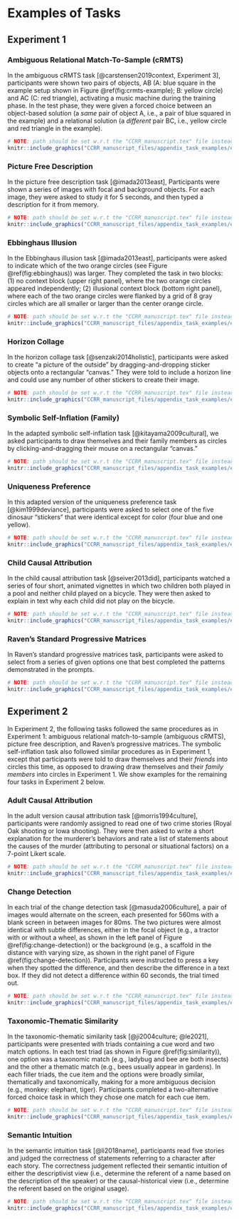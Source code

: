 # Examples of Tasks



## Experiment 1


### Ambiguous Relational Match-To-Sample (cRMTS)

In the ambiguous cRMTS task [@carstensen2019context, Experiment 3], participants were shown two pairs of objects, AB (A: blue square in the example setup shown in Figure \@ref(fig:crmts-example); B: yellow circle) and AC (C: red triangle), activating a music machine during the training phase. In the test phase, they were given a forced choice between an object-based solution (a *same* pair of object A, i.e., a pair of blue squared in the example) and a relational solution (a *different* pair BC, i.e., yellow circle and red triangle in the example).

```r
# NOTE: path should be set w.r.t the "CCRR_manuscript.tex" file instead of the current rmd file
knitr::include_graphics("CCRR_manuscript_files/appendix_task_examples/e1_crmts.pdf")
```


### Picture Free Description

In the picture free description task [@imada2013east], Participants were shown a series of images with focal and background objects. For each image, they were asked to study it for 5 seconds, and then typed a description for it from memory.

```r
# NOTE: path should be set w.r.t the "CCRR_manuscript.tex" file instead of the current rmd file
knitr::include_graphics("CCRR_manuscript_files/appendix_task_examples/e1_fd.pdf")
```


### Ebbinghaus Illusion

In the Ebbinghaus illusion task [@imada2013east], participants were asked to indicate which of the two orange circles (see Figure \@ref(fig:ebbinghaus)) was larger. They completed the task in two blocks: (1) no context block (upper right panel), where the two orange circles appeared independently; (2) illusional context block (bottom right panel), where each of the two orange circles were flanked by a grid of 8 gray circles which are all smaller or larger than the center orange circle.

```r
# NOTE: path should be set w.r.t the "CCRR_manuscript.tex" file instead of the current rmd file
knitr::include_graphics("CCRR_manuscript_files/appendix_task_examples/e1_ebbinghaus.pdf")
```


### Horizon Collage

In the horizon collage task [@senzaki2014holistic], participants were asked to create “a picture of the outside” by dragging-and-dropping sticker objects onto a rectangular "canvas." They were told to include a horizon line and could use any number of other stickers to create their image.

```r
# NOTE: path should be set w.r.t the "CCRR_manuscript.tex" file instead of the current rmd file
knitr::include_graphics("CCRR_manuscript_files/appendix_task_examples/e1_horizon.pdf")
```


### Symbolic Self-Inflation (Family)

In the adapted symbolic self-inflation task [@kitayama2009cultural], we asked participants to draw themselves and their family members as circles by clicking-and-dragging their mouse on a rectangular "canvas."

```r
# NOTE: path should be set w.r.t the "CCRR_manuscript.tex" file instead of the current rmd file
knitr::include_graphics("CCRR_manuscript_files/appendix_task_examples/e1_si_family.pdf")
```


### Uniqueness Preference

In this adapted version of the uniqueness preference task [@kim1999deviance], participants were asked to select one of the five dinosaur "stickers" that were identical except for color (four blue and one yellow).

```r
# NOTE: path should be set w.r.t the "CCRR_manuscript.tex" file instead of the current rmd file
knitr::include_graphics("CCRR_manuscript_files/appendix_task_examples/e1_uniqueness.pdf")
```


### Child Causal Attribution

In the child causal attribution task [@seiver2013did], participants watched a series of four short, animated vignettes in which two children both played in a pool and neither child played on a bicycle. They were then asked to explain in text why each child did not play on the bicycle.

```r
# NOTE: path should be set w.r.t the "CCRR_manuscript.tex" file instead of the current rmd file
knitr::include_graphics("CCRR_manuscript_files/appendix_task_examples/e1_ca_child.pdf")
```


### Raven’s Standard Progressive Matrices

In Raven's standard progressive matrices task, participants were asked to select from a series of given options one that best completed the patterns demonstrated in the prompts.

```r
# NOTE: path should be set w.r.t the "CCRR_manuscript.tex" file instead of the current rmd file
knitr::include_graphics("CCRR_manuscript_files/appendix_task_examples/e1_raven.pdf")
```



## Experiment 2

In Experiment 2, the following tasks followed the same procedures as in Experiment 1: ambiguous relational match-to-sample (ambiguous cRMTS), picture free description, and Raven’s progressive matrices. The symbolic self-inflation task also followed similar procedures as in Experiment 1, except that participants were told to draw themselves and their *friends* into circles this time, as opposed to drawing draw themselves and their *family members* into circles in Experiment 1. We show examples for the remaining four tasks in Experiment 2 below.


### Adult Causal Attribution

In the adult version causal attribution task [@morris1994culture], participants were randomly assigned to read one of two crime stories (Royal Oak shooting or Iowa shooting). They were then asked to write a short explanation for the murderer’s behaviors and rate a list of statements about the causes of the murder (attributing to personal or situational factors) on a 7-point Likert scale.

```r
# NOTE: path should be set w.r.t the "CCRR_manuscript.tex" file instead of the current rmd file
knitr::include_graphics("CCRR_manuscript_files/appendix_task_examples/e2_ca_adult.pdf")
```


### Change Detection

In each trial of the change detection task [@masuda2006culture], a pair of images would alternate on the screen, each presented for 560ms with a blank screen in between images for 80ms. The two pictures were almost identical with subtle differences, either in the focal object (e.g., a tractor with or without a wheel, as shown in the left panel of Figure \@ref(fig:change-detection)) or the background (e.g., a scaffold in the distance with varying size, as shown in the right panel of Figure \@ref(fig:change-detection)). Participants were instructed to press a key when they spotted the difference, and then describe the difference in a text box. If they did not detect a difference within 60 seconds, the trial timed out.

```r
# NOTE: path should be set w.r.t the "CCRR_manuscript.tex" file instead of the current rmd file
knitr::include_graphics("CCRR_manuscript_files/appendix_task_examples/e2_cd.pdf")
```


### Taxonomic-Thematic Similarity

In the taxonomic-thematic similarity task [@ji2004culture; @le2021], participants were presented with triads containing a cue word and two match options. In each test triad (as shown in Figure \@ref(fig:similarity)), one option was a taxonomic match (e.g., ladybug and bee are both insects) and the other a thematic match (e.g., bees usually appear in gardens). In each filler triads, the cue item and the options were broadly similar, thematically and taxonomically, making for a more ambiguous decision (e.g., monkey: elephant, tiger). Participants completed a two-alternative forced choice task in which they chose one match for each cue item.

```r
# NOTE: path should be set w.r.t the "CCRR_manuscript.tex" file instead of the current rmd file
knitr::include_graphics("CCRR_manuscript_files/appendix_task_examples/e2_similarity.pdf")
```


### Semantic Intuition

In the semantic intuition task [@li2018name], participants read five stories and judged the correctness of statements referring to a character after each story. The correctness judgement reflected their semantic intuition of either the descriptivist view (i.e., determine the referent of a name based on the description of the speaker) or the causal-historical view (i.e., determine the referent based on the original usage).

```r
# NOTE: path should be set w.r.t the "CCRR_manuscript.tex" file instead of the current rmd file
knitr::include_graphics("CCRR_manuscript_files/appendix_task_examples/e2_semantic.pdf")
```


